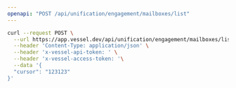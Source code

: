 ```yaml
---
openapi: "POST /api/unification/engagement/mailboxes/list"
---
```


<RequestExample>

```bash Request
curl --request POST \
  --url https://app.vessel.dev/api/unification/engagement/mailboxes/list \
  --header 'Content-Type: application/json' \
  --header 'x-vessel-api-token: ' \
  --header 'x-vessel-access-token: '\
  --data '{
  "cursor": "123123"
}'
```

</RequestExample>
